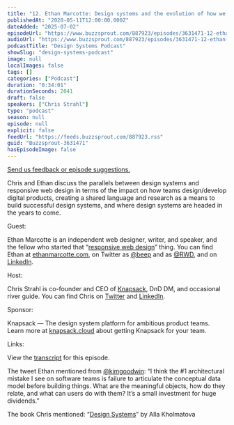 ```yaml
---
title: "12. Ethan Marcotte: Design systems and the evolution of how we work"
publishedAt: "2020-05-11T12:00:00.000Z"
dateAdded: "2025-07-02"
episodeUrl: "https://www.buzzsprout.com/887923/episodes/3631471-12-ethan-marcotte-design-systems-and-the-evolution-of-how-we-work.mp3"
audioUrl: "https://www.buzzsprout.com/887923/episodes/3631471-12-ethan-marcotte-design-systems-and-the-evolution-of-how-we-work.mp3"
podcastTitle: "Design Systems Podcast"
showSlug: "design-systems-podcast"
image: null
localImages: false
tags: []
categories: ["Podcast"]
duration: "0:34:01"
durationSeconds: 2041
draft: false
speakers: ["Chris Strahl"]
type: "podcast"
season: null
episode: null
explicit: false
feedUrl: "https://feeds.buzzsprout.com/887923.rss"
guid: "Buzzsprout-3631471"
hasEpisodeImage: false
---
```

[Send us feedback or episode suggestions.](https://www.buzzsprout.com/twilio/text_messages/887923/open_sms)

Chris and Ethan discuss the parallels between design systems and responsive web design in terms of the impact on how teams design/develop digital products, creating a shared language and research as a means to build successful design systems, and where design systems are headed in the years to come.  
  
Guest:  
  
Ethan Marcotte is an independent web designer, writer, and speaker, and the fellow who started that “[responsive web design](https://twitter.com/RWD)” thing. You can find Ethan at [ethanmarcotte.com](https://ethanmarcotte.com/), on Twitter as [@beep](https://twitter.com/beep) and as [@RWD](https://twitter.com/RWD), and on [LinkedIn](https://www.linkedin.com/in/ethan-marcotte).  
  
Host:  
  
Chris Strahl is co-founder and CEO of [Knapsack](https://www.knapsack.cloud/), DnD DM, and occasional river guide. You can find Chris on [Twitter](https://twitter.com/chrisstrahl) and [LinkedIn](https://www.linkedin.com/in/chrisstrahl/).  
  
Sponsor:  
  
Knapsack — The design system platform for ambitious product teams. Learn more at [knapsack.cloud](https://www.knapsack.cloud/) about getting Knapsack for your team.  
  
Links:  
  
View the [transcript](https://drive.google.com/file/d/14P7-k_Rf6A1Gm1CPxWfr3rkZjupTG6zZ/view?usp=sharing) for this episode.  
  
The tweet Ethan mentioned from [@kimgoodwin](https://twitter.com/kimgoodwin/status/1249802017301598208): “I think the #1 architectural mistake I see on software teams is failure to articulate the conceptual data model before building things. What are the meaningful objects, how do they relate, and what can users do with them? It’s a small investment for huge dividends.”  
  
The book Chris mentioned: “[Design Systems](https://www.smashingmagazine.com/design-systems-book/)” by Alla Kholmatova
